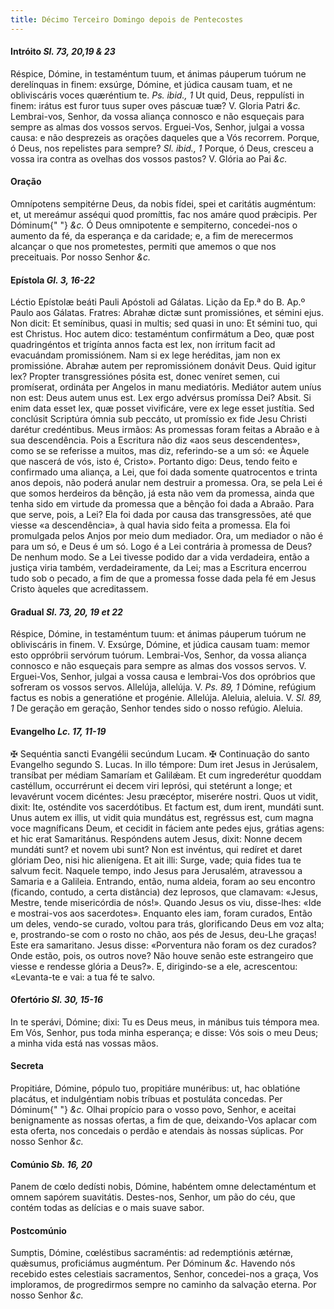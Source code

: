 ```yaml
---
title: Décimo Terceiro Domingo depois de Pentecostes
---
```


<h4 class="text-center">
  Intróito <em>Sl. 73, 20,19 & 23</em>
</h4>
<div class="grid grid-cols-2 gap-5">
  <span class="text-justify">
    Réspice, Dómine, in testaméntum tuum, et ánimas páuperum tuórum ne
    derelínquas in finem: exsúrge, Dómine, et júdica causam tuam, et ne
    obliviscáris voces quæréntium te. <em>Ps. ibid., 1</em> Ut quid, Deus,
    reppulísti in finem: irátus est furor tuus super oves páscuæ tuæ? V. Gloria
    Patri <em>&c.</em>
  </span>
  <span class="text-justify">
    Lembrai-vos, Senhor, da vossa aliança connosco e não esqueçais para sempre
    as almas dos vossos servos. Erguei-Vos, Senhor, julgai a vossa causa: e não
    desprezeis as orações daqueles que a Vós recorrem. Porque, ó Deus, nos
    repelistes para sempre? <em>Sl. ibid., 1</em> Porque, ó Deus, cresceu a
    vossa ira contra as ovelhas dos vossos pastos? V. Glória ao Pai <em>&c.</em>
  </span>
</div>

<h4 class="text-center">Oração</h4>
<div class="grid grid-cols-2 gap-5">
  <span class="text-justify">
    Omnípotens sempitérne Deus, da nobis fídei, spei et caritátis augméntum: et,
    ut mereámur asséqui quod promíttis, fac nos amáre quod prǽcipis. Per Dóminum{" "}
    <em>&c.</em>
  </span>
  <span class="text-justify">
    Ó Deus omnipotente e sempiterno, concedei-nos o aumento da fé, da esperança
    e da caridade; e, a fim de merecermos alcançar o que nos prometestes,
    permiti que amemos o que nos preceituais. Por nosso Senhor <em>&c.</em>
  </span>
</div>

<h4 class="text-center">
  Epístola <em>Gl. 3, 16-22</em>
</h4>
<div class="grid grid-cols-2 gap-5">
  <span class="text-justify">
    Léctio Epístolæ beáti Pauli Apóstoli ad Gálatas.
  </span>
  <span class="text-justify">Lição da Ep.ª do B. Ap.º Paulo aos Gálatas.</span>
  <span class="text-justify">
    Fratres: Abrahæ dictæ sunt promissiónes, et sémini ejus. Non dicit: Et
    semínibus, quasi in multis; sed quasi in uno: Et sémini tuo, qui est
    Christus. Hoc autem dico: testaméntum confirmátum a Deo, quæ post
    quadringéntos et trigínta annos facta est lex, non írritum facit ad
    evacuándam promissiónem. Nam si ex lege heréditas, jam non ex promissióne.
    Abrahæ autem per repromissiónem donávit Deus. Quid igitur lex? Propter
    transgressiónes pósita est, donec veníret semen, cui promíserat, ordináta
    per Angelos in manu mediatóris. Mediátor autem uníus non est: Deus autem
    unus est. Lex ergo advérsus promíssa Dei? Absit. Si enim data esset lex, quæ
    posset vivificáre, vere ex lege esset justítia. Sed conclúsit Scriptúra
    ómnia sub peccáto, ut promíssio ex fide Jesu Christi darétur credéntibus.
  </span>
  <span class="text-justify">
    Meus irmãos: As promessas foram feitas a Abraão e à sua descendência. Pois a
    Escritura não diz «aos seus descendentes», como se se referisse a muitos,
    mas diz, referindo-se a um só: «e Àquele que nascerá de vós, isto é,
    Cristo». Portanto digo: Deus, tendo feito e confirmado uma aliança, a Lei,
    que foi dada somente quatrocentos e trinta anos depois, não poderá anular
    nem destruir a promessa. Ora, se pela Lei é que somos herdeiros da bênção,
    já esta não vem da promessa, ainda que tenha sido em virtude da promessa que
    a bênção foi dada a Abraão. Para que serve, pois, a Lei? Ela foi dada por
    causa das transgressões, até que viesse «a descendência», à qual havia sido
    feita a promessa. Ela foi promulgada pelos Anjos por meio dum mediador. Ora,
    um mediador o não é para um só, e Deus é um só. Logo é a Lei contrária à
    promessa de Deus? De nenhum modo. Se a Lei tivesse podido dar a vida
    verdadeira, então a justiça viria também, verdadeiramente, da Lei; mas a
    Escritura encerrou tudo sob o pecado, a fim de que a promessa fosse dada
    pela fé em Jesus Cristo àqueles que acreditassem.
  </span>
</div>

<h4 class="text-center">
  Gradual <em>Sl. 73, 20, 19 et 22</em>
</h4>
<div class="grid grid-cols-2 gap-5">
  <span class="text-justify">
    Réspice, Dómine, in testaméntum tuum: et ánimas páuperum tuórum ne
    obliviscáris in finem. V. Exsúrge, Dómine, et júdica causam tuam: memor esto
    oppróbrii servórum tuórum.
  </span>
  <span class="text-justify">
    Lembrai-Vos, Senhor, da vossa aliança connosco e não esqueçais para sempre
    as almas dos vossos servos. V. Erguei-Vos, Senhor, julgai a vossa causa e
    lembrai-Vos dos opróbrios que sofreram os vossos servos.
  </span>
  <span class="text-justify">
    Allelúja, allelúja. V. <em>Ps. 89, 1</em> Dómine, refúgium factus es nobis a
    generatióne et progénie. Allelúja.
  </span>
  <span class="text-justify">
    Aleluia, aleluia. V. <em>Sl. 89, 1</em> De geração em geração, Senhor tendes
    sido o nosso refúgio. Aleluia.
  </span>
</div>

<h4 class="text-center">
  Evangelho <em>Lc. 17, 11-19</em>
</h4>
<div class="grid grid-cols-2 gap-5">
  <span class="text-justify">
    <span class="text-danger">&#10016;</span> Sequéntia sancti Evangélii
    secúndum Lucam.
  </span>
  <span class="text-justify">
    <span class="text-danger">&#10016;</span> Continuação do santo Evangelho
    segundo S. Lucas.
  </span>
  <span class="text-justify">
    In illo témpore: Dum iret Jesus in Jerúsalem, transíbat per médiam Samaríam
    et Galilǽam. Et cum ingrederétur quoddam castéllum, occurrérunt ei decem
    viri leprósi, qui stetérunt a longe; et levavérunt vocem dicéntes: Jesu
    præcéptor, miserére nostri. Quos ut vidit, dixit: Ite, osténdite vos
    sacerdótibus. Et factum est, dum irent, mundáti sunt. Unus autem ex illis,
    ut vidit quia mundátus est, regréssus est, cum magna voce magníficans Deum,
    et cecidit in fáciem ante pedes ejus, grátias agens: et hic erat
    Samaritánus. Respóndens autem Jesus, dixit: Nonne decem mundáti sunt? et
    novem ubi sunt? Non est invéntus, qui redíret et daret glóriam Deo, nisi hic
    alienígena. Et ait illi: Surge, vade; quia fides tua te salvum fecit.
  </span>
  <span class="text-justify">
    Naquele tempo, indo Jesus para Jerusalém, atravessou a Samaria e a Galileia.
    Entrando, então, numa aldeia, foram ao seu encontro (ficando, contudo, a
    certa distância) dez leprosos, que clamavam: «Jesus, Mestre, tende
    misericórdia de nós!». Quando Jesus os viu, disse-lhes: «Ide e mostrai-vos
    aos sacerdotes». Enquanto eles iam, foram curados, Então um deles, vendo-se
    curado, voltou para trás, glorificando Deus em voz alta; e, prostrando-se
    com o rosto no chão, aos pés de Jesus, deu-Lhe graças! Este era samaritano.
    Jesus disse: «Porventura não foram os dez curados? Onde estão, pois, os
    outros nove? Não houve senão este estrangeiro que viesse e rendesse glória a
    Deus?». E, dirigindo-se a ele, acrescentou: «Levanta-te e vai: a tua fé te
    salvo.
  </span>
</div>

<h4 class="text-center">
  Ofertório <em>Sl. 30, 15-16</em>
</h4>
<div class="grid grid-cols-2 gap-5">
  <span class="text-justify">
    In te sperávi, Dómine; dixi: Tu es Deus meus, in mánibus tuis témpora mea.
  </span>
  <span class="text-justify">
    Em Vós, Senhor, pus toda minha esperança; e disse: Vós sois o meu Deus; a
    minha vida está nas vossas mãos.
  </span>
</div>

<h4 class="text-center">Secreta</h4>
<div class="grid grid-cols-2 gap-5">
  <span class="text-justify">
    Propitiáre, Dómine, pópulo tuo, propitiáre munéribus: ut, hac oblatióne
    placátus, et indulgéntiam nobis tríbuas et postuláta concedas. Per Dóminum{" "}
    <em>&c.</em>
  </span>
  <span class="text-justify">
    Olhai propício para o vosso povo, Senhor, e aceitai benignamente as nossas
    ofertas, a fim de que, deixando-Vos aplacar com esta oferta, nos concedais o
    perdão e atendais às nossas súplicas. Por nosso Senhor <em>&c.</em>
  </span>
</div>

<h4 class="text-center">
  Comúnio <em>Sb. 16, 20</em>
</h4>
<div class="grid grid-cols-2 gap-5">
  <span class="text-justify">
    Panem de cœlo dedísti nobis, Dómine, habéntem omne delectaméntum et omnem
    sapórem suavitátis.
  </span>
  <span class="text-justify">
    Destes-nos, Senhor, um pão do céu, que contém todas as delícias e o mais
    suave sabor.
  </span>
</div>

<h4 class="text-center">Postcomúnio</h4>
<div class="grid grid-cols-2 gap-5">
  <span class="text-justify">
    Sumptis, Dómine, cœléstibus sacraméntis: ad redemptiónis ætérnæ, quǽsumus,
    proficiámus augméntum. Per Dóminum <em>&c.</em>
  </span>
  <span class="text-justify">
    Havendo nós recebido estes celestiais sacramentos, Senhor, concedei-nos a
    graça, Vos imploramos, de progredirmos sempre no caminho da salvação eterna.
    Por nosso Senhor <em>&c.</em>
  </span>
</div>
